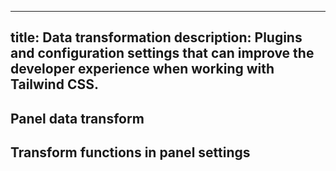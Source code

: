 
---
title: Data transformation
description: Plugins and configuration settings that can improve the developer experience when working with Tailwind CSS.
---


## Panel data transform 


## Transform functions in panel settings 
